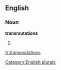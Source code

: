 
==English==

===Noun===
'''transmutations'''

# {{plural of|[[transmutation]]}}

[[Category:English plurals]]

[[fr:transmutations]]